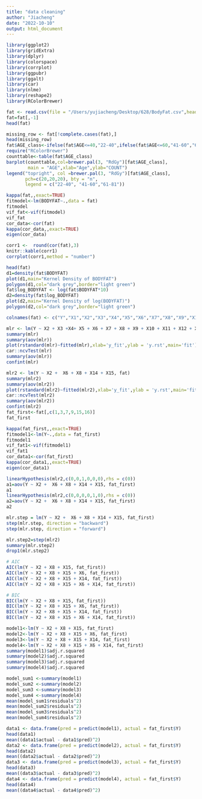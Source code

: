 ```yaml
---
title: "data cleaning"
author: "Jiacheng"
date: "2022-10-10"
output: html_document
---
```

```r
library(ggplot2)
library(gridExtra)
library(dplyr)
library(colorspace)
library(corrplot)
library(ggpubr)
library(ggalt) 
library(car)
library(nlme)
library(reshape2)
library(RColorBrewer)
```

```r
fat <- read.csv(file = "/Users/yujiacheng/Desktop/628/BodyFat.csv",header=T)
fat=fat[,-1]
head(fat)
```
```r
missing_row <- fat[!complete.cases(fat),]  
head(missing_row)
fat$AGE_class<-ifelse(fat$AGE<=40,"22-40",ifelse(fat$AGE<=60,"41-60","61-81"))
require("RColorBrewer")
counttable<-table(fat$AGE_class)
barplot(counttable,col=brewer.pal(3, "RdGy")[fat$AGE_class],
        main = "AGE",xlab="Age",ylab="COUNT")
legend("topright", col =brewer.pal(3, "RdGy")[fat$AGE_class],
       pch=c(20,20,20), bty = "n",
       legend = c("22-40", "41-60","61-81"))

```
```r
kappa(fat,,exact=TRUE)
fitmodel<-lm(BODYFAT~.,data = fat)
fitmodel
vif_fat<-vif(fitmodel)
vif_fat
cor_data<-cor(fat)
kappa(cor_data,,exact=TRUE)
eigen(cor_data)
```

```r

corr1 <-  round(cor(fat),3)
knitr::kable(corr1)
corrplot(corr1,method = "number")
```

```r
head(fat)
d1=density(fat$BODYFAT)
plot(d1,main="Kernel Density of BODYFAT")
polygon(d1,col="dark grey",border="light green")
fat$log_BODYFAT <- log(fat$BODYFAT*10)
d2=density(fat$log_BODYFAT)
plot(d2,main="Kernel Density of log(BODYFAT)")
polygon(d2,col="dark grey",border="light green")
```


```r
colnames(fat) <- c("Y","X1","X2","X3","X4","X5","X6","X7","X8","X9","X10","X11","X12","X13","X14","X15")
```

```r
mlr <- lm(Y ~ X2 + X3 +X4+ X5 + X6 + X7 + X8 + X9 + X10 + X11 + X12 + X13 + X14 + X15, fat)
summary(mlr)
summary(aov(mlr))
plot(rstandard(mlr)~fitted(mlr),xlab='y_fit',ylab = 'y.rst',main='fit')
car::ncvTest(mlr)
summary(aov(mlr))
confint(mlr)
```
```r
mlr2 <- lm(Y ~ X2 +  X6 + X8 + X14 + X15, fat)
summary(mlr2)
summary(aov(mlr2))
plot(rstandard(mlr2)~fitted(mlr2),xlab='y_fit',ylab = 'y.rst',main='fit')
car::ncvTest(mlr2)
summary(aov(mlr2))
confint(mlr2)
fat_first<-fat[,c(1,3,7,9,15,16)]
fat_first

kappa(fat_first,,exact=TRUE)
fitmodel1<-lm(Y~.,data = fat_first)
fitmodel1
vif_fat1<-vif(fitmodel1)
vif_fat1
cor_data1<-cor(fat_first)
kappa(cor_data1,,exact=TRUE)
eigen(cor_data1)
```
```r
linearHypothesis(mlr2,c(0,0,1,0,0,0),rhs = c(0))
a1=aov(Y ~ X2 +  X6 + X8 + X14 + X15, fat_first)
a1
linearHypothesis(mlr2,c(0,0,0,0,1,0),rhs = c(0))
a2=aov(Y ~ X2 +  X6 + X8 + X14 + X15, fat_first)
a2
```
```r
mlr.step = lm(Y ~ X2 +  X6 + X8 + X14 + X15, fat_first)
step(mlr.step, direction = "backward")
step(mlr.step, direction = "forward")
```


```r
mlr.step2=step(mlr2)
summary(mlr.step2)
drop1(mlr.step2)
```


```r
# AIC
AIC(lm(Y ~ X2 + X8 + X15, fat_first))
AIC(lm(Y ~ X2 + X8 + X15 + X6, fat_first))
AIC(lm(Y ~ X2 + X8 + X15 + X14, fat_first))
AIC(lm(Y ~ X2 + X8 + X15 + X6 + X14, fat_first))

# BIC
BIC(lm(Y ~ X2 + X8 + X15, fat_first))
BIC(lm(Y ~ X2 + X8 + X15 + X6, fat_first))
BIC(lm(Y ~ X2 + X8 + X15 + X14, fat_first))
BIC(lm(Y ~ X2 + X8 + X15 + X6 + X14, fat_first))
```
```r
model1<-lm(Y ~ X2 + X8 + X15, fat_first)
model2<-lm(Y ~ X2 + X8 + X15 + X6, fat_first)
model3<-lm(Y ~ X2 + X8 + X15 + X14, fat_first)
model4<-lm(Y ~ X2 + X8 + X15 + X6 + X14, fat_first)
summary(model1)$adj.r.squared
summary(model2)$adj.r.squared
summary(model3)$adj.r.squared
summary(model4)$adj.r.squared

model_sum1 <-summary(model1)
model_sum2 <-summary(model2)
model_sum3 <-summary(model3)
model_sum4 <-summary(model4)
mean(model_sum1$residuals^2)
mean(model_sum2$residuals^2)
mean(model_sum3$residuals^2)
mean(model_sum4$residuals^2)

data1 <- data.frame(pred = predict(model1), actual = fat_first$Y)
head(data1)
mean((data1$actual - data1$pred)^2)
data2 <- data.frame(pred = predict(model2), actual = fat_first$Y)
head(data2)
mean((data2$actual - data2$pred)^2)
data3 <- data.frame(pred = predict(model3), actual = fat_first$Y)
head(data3)
mean((data3$actual - data3$pred)^2)
data4 <- data.frame(pred = predict(model4), actual = fat_first$Y)
head(data4)
mean((data4$actual - data4$pred)^2)
```
